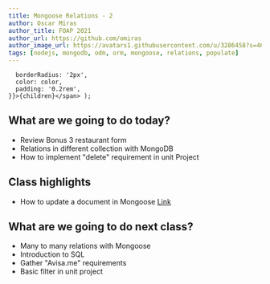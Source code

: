 ```yaml
---
title: Mongoose Relations - 2
author: Oscar Miras
author_title: FOAP 2021
author_url: https://github.com/omiras
author_image_url: https://avatars1.githubusercontent.com/u/3286458?s=460&v=4
tags: [nodejs, mongodb, odm, orm, mongoose, relations, populate]
---
```


      borderRadius: '2px',
      color: color,
      padding: '0.2rem',
    }}>{children}</span> );

## __<Highlight color="#ff8000">What are we going to do today?</Highlight>__

* Review Bonus 3 restaurant form
* Relations in different collection with MongoDB
* How to implement "delete" requirement in unit Project


## __<Highlight color="#ff8000">Class highlights</Highlight>__ 

* How to update a document in Mongoose [Link](https://masteringjs.io/tutorials/mongoose/update)

## __<Highlight color="#ff8000">What are we going to do next class?</Highlight>__

* Many to many relations with Mongoose
* Introduction to SQL
* Gather "Avisa.me" requirements
* Basic filter in unit project






